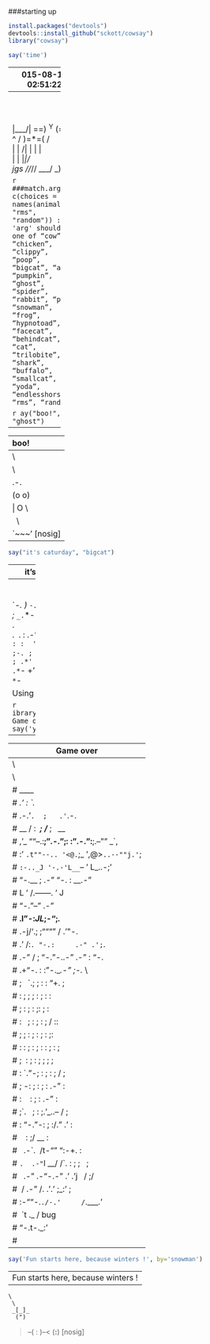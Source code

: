 ###starting up


```r
install.packages("devtools")
devtools::install_github("sckott/cowsay")
library("cowsay")
```

```r
say('time')
```

 -------------- 
2015-08-16 02:51:22 
 --------------
    \
      \
        \
            |\___/|
          ==) ^Y^ (==
            \  ^  /
             )=*=(
            /     \
            |     |
           /| | | |\
           \| | |_|/\
      jgs  //_// ___/
               \_)
  


```r
####match.arg(by, c(choices = names(animals), "rms", "random")) : 
#'arg' should be one of “cow”, “chicken”, “clippy”, “poop”, “bigcat”, “ant”, “pumpkin”, “ghost”, 
#“spider”, “rabbit”, “pig”, “snowman”, “frog”, “hypnotoad”, 
#“facecat”, “behindcat”, “cat”, “trilobite”, “shark”, “buffalo”, “smallcat”, “yoda”, “endlesshorse”, “rms”, “random”
```

```r
say("boo!", "ghost")
```

 ----- 
 boo! 
 ------ 
    \   
     \
     .-.
    (o o)
    | O \
     \   \
      `~~~' [nosig]
      

```r
say("it's caturday", "bigcat")
```
----- 
 it's caturday 
 ------ 
    \   
     \
                \`*-.
                 )  _`-.
                .  : `. .
                : _   '  \
                ; *` _.   `*-._
                `-.-'          `-.
                  ;       `       `.
                  :.       .       \
                  .\  .   :   .-'   .
                  '  `+.;  ;  '      :
                  :  '  |    ;       ;-.
                  ; '   : :`-:     _.`* ;
               .*' /  .*' ; .*`- +'  `*'
     [bug]     `*-*   `*-*  `*-*



`Using piping`

```r
library("magrittr")
"Game over" %>% say('yoda')
```


 ----- 
 Game over 
 ------ 
    \   
     \
##                    ____
##                 _.' :  `._
##             .-.'`.  ;   .'`.-.
##    __      / : ___\ ;  /___ ; \      __
##   ,'_ ""--.:__;".-.";: :".-.":__;.--"" _`,
##   :' `.t""--.. '<@.`;_  ',@>` ..--""j.' `;
##        `:-.._J '-.-'L__ `-- ' L_..-;'
##           "-.__ ;  .-"  "-.  : __.-"
##              L ' /.------.\ ' J
##              "-.   "--"   .-"
##              __.l"-:_JL_;-";.__
##          .-j/'.;  ;""""  / .'\"-.
##          .' /:`. "-.:     .-" .';  `.
##       .-"  / ;  "-. "-..-" .-"  :    "-.
##   .+"-.  : :      "-.__.-"      ;-._   \
##   ; \  `.; ;                    : : "+. ;
##   :  ;   ; ;                    : ;  : \:
##   ;  :   ; :                    ;:   ;  :
##   : \  ;  :  ;                  : ;  /  ::
##   ;  ; :   ; :                  ;   :   ;:
##   :  :  ;  :  ;                : :  ;  : ;
##   ;\    :   ; :                ; ;     ; ;
##   : `."-;   :  ;              :  ;    /  ;
##  ;    -:   ; :              ;  : .-"   :
##   :\     \  :  ;            : \.-"      :
##   ;`.    \  ; :            ;.'_..--  / ;
##   :  "-.  "-:  ;          :/."      .'  :
##    \         \ :          ;/  __        :
##     \       .-`.\        /t-""  ":-+.   :
##      `.  .-"    `l    __/ /`. :  ; ; \  ;
##        \   .-" .-"-.-"  .' .'j \  /   ;/
##         \ / .-"   /.     .'.' ;_:'    ;
##   :-""-.`./-.'     /    `.___.'
##                \ `t  ._  /  bug
##                 "-.t-._:'
##   


```r
say('Fun starts here, because winters !', by='snowman')
```
 ----- 
 Fun starts here, because winters ! 
 ------ 
    \   
     \
     _[_]_
      (")
  >--( : )--<
    (__:__) [nosig]
